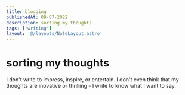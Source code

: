 ```yaml
---
title: blogging
publishedAt: 09-07-2022
description: sorting my thoughts
tags: ["writing"]
layout: '@/layouts/NoteLayout.astro'
---
```

# sorting my thoughts
I don't write to impress, inspire, or entertain. I don't even think that my thoughts are inovative or thrilling - I write to know what I want to say.